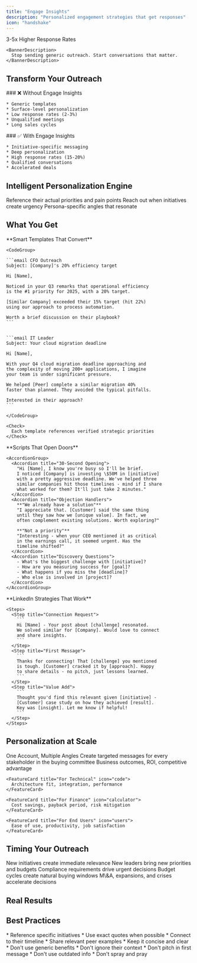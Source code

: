 ```yaml
---
title: "Engage Insights"
description: "Personalized engagement strategies that get responses"
icon: "handshake"
---
```


<Banner variant="gradient" className="from-blue-600 to-purple-600">
  <BannerContent>
    <BannerTitle>3-5x Higher Response Rates</BannerTitle>

    <BannerDescription>
      Stop sending generic outreach. Start conversations that matter.
    </BannerDescription>
  </BannerContent>
</Banner>

## Transform Your Outreach

<Grid cols={2} className="gap-8 my-8">
  <div>
    ### ❌ Without Engage Insights

    * Generic templates
    * Surface-level personalization
    * Low response rates (2-3%)
    * Unqualified meetings
    * Long sales cycles
  </div>

  <div>
    ### ✅ With Engage Insights

    * Initiative-specific messaging
    * Deep personalization
    * High response rates (15-20%)
    * Qualified conversations
    * Accelerated deals
  </div>
</Grid>

## Intelligent Personalization Engine

<CardGroup cols={3}>
  <Card title="Strategic Hooks" icon="fishing" color="#7c3aed">
    Reference their actual priorities and pain points
  </Card>
  <Card title="Perfect Timing" icon="clock" color="#3b82f6">
    Reach out when initiatives create urgency
  </Card>
  <Card title="Right Message" icon="message" color="#10b981">
    Persona-specific angles that resonate
  </Card>
</CardGroup>

## What You Get

<Tabs>
  <Tab title="📧 Email Intelligence">
    **Smart Templates That Convert**

    <CodeGroup>

    ```email CFO Outreach
    Subject: [Company]'s 20% efficiency target
    
    Hi [Name],
    
    Noticed in your Q3 remarks that operational efficiency 
    is the #1 priority for 2025, with a 20% target.
    
    [Similar Company] exceeded their 15% target (hit 22%) 
    using our approach to process automation.
    
    Worth a brief discussion on their playbook?
    ```

    
    ```email IT Leader
    Subject: Your cloud migration deadline
    
    Hi [Name],
    
    With your Q4 cloud migration deadline approaching and 
    the complexity of moving 200+ applications, I imagine 
    your team is under significant pressure.
    
    We helped [Peer] complete a similar migration 40% 
    faster than planned. They avoided the typical pitfalls.
    
    Interested in their approach?
    ```

    </CodeGroup>

    <Check>
      Each template references verified strategic priorities
    </Check>
  </Tab>
  <Tab title="📞 Call Intelligence">
    **Scripts That Open Doors**

    <AccordionGroup>
      <Accordion title="30-Second Opening">
        "Hi [Name], I know you're busy so I'll be brief.
        I noticed [Company] is investing \$50M in [initiative]
        with a pretty aggressive deadline. We've helped three
        similar companies hit those timelines - mind if I share
        what worked for them? It'll just take 2 minutes."
      </Accordion>
      <Accordion title="Objection Handlers">
        **"We already have a solution"**
        "I appreciate that. [Customer] said the same thing
        until they saw how we [unique value]. In fact, we
        often complement existing solutions. Worth exploring?"

        **"Not a priority"**
        "Interesting - when your CEO mentioned it as critical
        in the earnings call, it seemed urgent. Has the
        timeline shifted?"
      </Accordion>
      <Accordion title="Discovery Questions">
        - What's the biggest challenge with [initiative]?
        - How are you measuring success for [goal]?
        - What happens if you miss the [deadline]?
        - Who else is involved in [project]?
      </Accordion>
    </AccordionGroup>
  </Tab>
  <Tab title="💬 Social Selling">
    **LinkedIn Strategies That Work**

    <Steps>
      <Step title="Connection Request">
        ```
        Hi [Name] - Your post about [challenge] resonated. 
        We solved similar for [Company]. Would love to connect 
        and share insights.
        ```
      </Step>
      <Step title="First Message">
        ```
        Thanks for connecting! That [challenge] you mentioned 
        is tough. [Customer] cracked it by [approach]. Happy 
        to share details - no pitch, just lessons learned.
        ```
      </Step>
      <Step title="Value Add">
        ```
        Thought you'd find this relevant given [initiative] - 
        [Customer] case study on how they achieved [result]. 
        Key was [insight]. Let me know if helpful!
        ```
      </Step>
    </Steps>
  </Tab>
</Tabs>

## Personalization at Scale

<Feature>
  <FeatureTitle>One Account, Multiple Angles</FeatureTitle>

  <FeatureDescription>
    Create targeted messages for every stakeholder in the buying committee
  </FeatureDescription>

  <FeatureGrid>
    <FeatureCard title="For Executives" icon="user-tie">
      Business outcomes, ROI, competitive advantage
    </FeatureCard>

    <FeatureCard title="For Technical" icon="code">
      Architecture fit, integration, performance
    </FeatureCard>

    <FeatureCard title="For Finance" icon="calculator">
      Cost savings, payback period, risk mitigation
    </FeatureCard>

    <FeatureCard title="For End Users" icon="users">
      Ease of use, productivity, job satisfaction
    </FeatureCard>
  </FeatureGrid>
</Feature>

## Timing Your Outreach

<Timeline>
  <TimelineItem title="Earnings Announcements" icon="megaphone">
    New initiatives create immediate relevance
  </TimelineItem>

  <TimelineItem title="Leadership Changes" icon="user-plus">
    New leaders bring new priorities and budgets
  </TimelineItem>

  <TimelineItem title="Regulatory Deadlines" icon="gavel">
    Compliance requirements drive urgent decisions
  </TimelineItem>

  <TimelineItem title="Fiscal Planning" icon="calendar">
    Budget cycles create natural buying windows
  </TimelineItem>

  <TimelineItem title="Trigger Events" icon="bolt">
    M\&A, expansions, and crises accelerate decisions
  </TimelineItem>
</Timeline>

## Real Results

<Testimonials>
  <Testimonial quote="Response rates went from 3% to 18% overnight. The personalization is incredible." author="Sarah Chen" role="SDR Manager, TechCorp" />

  <Testimonial quote="We booked 40% more qualified meetings in Q1 using Engage Insights." author="Mike Johnson" role="VP Sales, DataFlow" />

  <Testimonial quote="Finally, personalization that actually scales. Game changer for our team." author="Lisa Park" role="CRO, CloudFirst" />
</Testimonials>

## Best Practices

<Grid cols={2}>
  <Card title="Do's ✅" icon="check">
    * Reference specific initiatives
    * Use exact quotes when possible
    * Connect to their timeline
    * Share relevant peer examples
    * Keep it concise and clear
  </Card>

  <Card title="Don'ts ❌" icon="x">
    * Don't use generic benefits
    * Don't ignore their context
    * Don't pitch in first message
    * Don't use outdated info
    * Don't spray and pray
  </Card>
</Grid>

<CTA title="Ready to Transform Your Outreach?" description="See how Engage Insights can multiply your response rates" href="/demo" />
